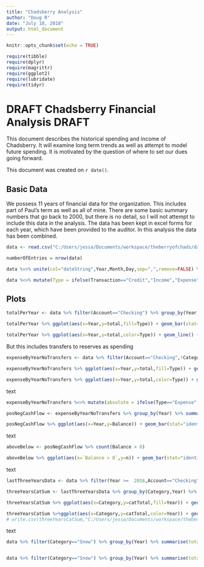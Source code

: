 ```yaml
---
title: "Chadsberry Analysis"
author: "Doug R"
date: "July 18, 2018"
output: html_document
---
```


```r
knitr::opts_chunk$set(echo = TRUE)

require(tibble)
require(dplyr)
require(magrittr)
require(ggplot2)
require(lubridate)
require(tidyr)

```

# DRAFT Chadsberry Financial Analysis DRAFT

This document describes the historical spending and income of Chadsberry.  It will examine long term trends as well as attempt to model future spending.  It is motivated by the question of where to set our dues going forward.

This document was created on `r date()`.

## Basic Data

We possess 11 years of financial data for the organization.  This includes part of Paul's term as well as all of mine.  There are some basic summary numbers that go back to 2000, but there is no detail, so I will not attempt to include this data in the analysis.  The data has been kept in excel forms for each year, which have been provided to the auditor.  In this analysis the data has been combined. 


```r
data <- read.csv("C:/Users/jessa/Documents/workspace/theberryofchads/data/allYears.csv")

numberOfEntries = nrow(data)

data %<>% unite(col="dateString",Year,Month,Day,sep=",",remove=FALSE) %<>% mutate(dateObject = ymd(dateString))

data %<>% mutate(Type = ifelse(Transaction=="Credit","Income","Expense"))

```


## Plots

```r

totalPerYear <- data %>% filter(Account=="Checking") %>% group_by(Year,Type) %>% summarise(total=sum(Amount))

totalPerYear %>% ggplot(aes(x=Year,y=total,fill=Type)) + geom_bar(stat="identity",position=position_dodge())

totalPerYear %>% ggplot(aes(x=Year,y=total,color=Type)) + geom_line() + geom_point()

```   

But this includes transfers to reserves as spending

```r

expenseByYearNoTransfers <- data %>% filter(Account=="Checking",!Category %in% c("To Reserves","From Reserves")) %>% group_by(Year,Type) %>% summarise(total=sum(Amount))

expenseByYearNoTransfers %>% ggplot(aes(x=Year,y=total,fill=Type)) + geom_bar(stat="identity",position=position_dodge())

expenseByYearNoTransfers %>% ggplot(aes(x=Year,y=total,color=Type)) + geom_line() + geom_point()

```

text

```r

expenseByYearNoTransfers %<>% mutate(absolute = ifelse(Type=="Expense",total*(-1),total)) 

posNegCashFlow <- expenseByYearNoTransfers %>% group_by(Year) %>% summarise(Balance = sum(absolute))

posNegCashFlow %>% ggplot(aes(x=Year,y=Balance)) + geom_bar(stat="identity")

```

text

```r

aboveBelow <- posNegCashFlow %>% count(Balance > 0) 

aboveBelow %>% ggplot(aes(x=`Balance > 0`,y=n)) + geom_bar(stat="identity")

```

text

```r

lastThreeYearsData <- data %>% filter(Year >=  2016,Account=="Checking",Type=="Expense") %>% mutate(Year = as.factor(Year))

threeYearsCatSum <- lastThreeYearsData %>% group_by(Category,Year) %>% summarise(catTotal=sum(Amount)) 

threeYearsCatSum %>% ggplot(aes(x=Category,y=catTotal,fill=Year)) + geom_bar(stat="identity",position=position_dodge())

threeYearsCatSum %>%ggplot(aes(x=Category,y=catTotal,color=Year)) + geom_point() 
# write.csv(threeYearsCatSum,"C:/Users/jessa/Documents/workspace/theberryofchads/data/threYearCatSum.csv")

```


text

```r

data %>% filter(Category=="Snow") %>% group_by(Year) %>% summarise(totalSnow = sum(Amount)) %>% ggplot(aes(x=Year,y=totalSnow)) + geom_point() + geom_line()


data %>% filter(Category=="Snow") %>% group_by(Year) %>% summarise(totalSnow = sum(Amount))

```

